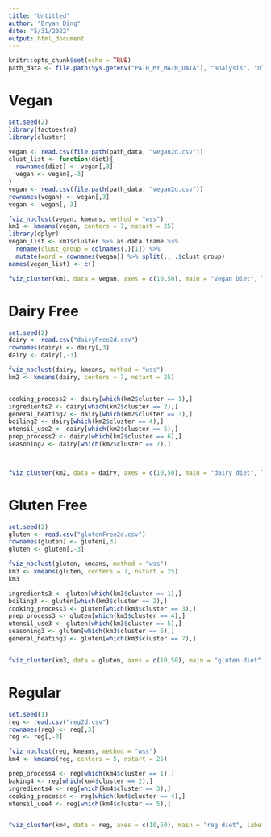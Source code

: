 ---
title: "Untitled"
author: "Bryan Ding"
date: "5/31/2022"
output: html_document
---

```{r setup, include=FALSE}
knitr::opts_chunk$set(echo = TRUE)
path_data <- file.path(Sys.getenv("PATH_MY_MAIN_DATA"), "analysis", "nlp", "_assets")
```

# Vegan

```{r}
set.seed(2)
library(factoextra)
library(cluster)

vegan <- read.csv(file.path(path_data, "vegan2d.csv"))
clust_list <- function(diet){
  rownames(diet) <- vegan[,3]
  vegan <- vegan[,-3]
}
vegan <- read.csv(file.path(path_data, "vegan2d.csv"))
rownames(vegan) <- vegan[,3]
vegan <- vegan[,-3]

fviz_nbclust(vegan, kmeans, method = "wss")
km1 <- kmeans(vegan, centers = 7, nstart = 25)
library(dplyr)
vegan_list <- km1$cluster %>% as.data.frame %>% 
  rename(clust_group = colnames(.)[1]) %>%
  mutate(word = rownames(vegan)) %>% split(., .$clust_group)
names(vegan_list) <- c()

fviz_cluster(km1, data = vegan, axes = c(10,50), main = "Vegan Diet", labelsize = 8)
```

# Dairy Free
```{r}
set.seed(2)
dairy <- read.csv("dairyFree2d.csv")
rownames(dairy) <- dairy[,3]
dairy <- dairy[,-3]

fviz_nbclust(dairy, kmeans, method = "wss")
km2 <- kmeans(dairy, centers = 7, nstart = 25)


cooking_process2 <- dairy[which(km2$cluster == 1),]
ingredients2 <- dairy[which(km2$cluster == 2),]
general_heating2 <- dairy[which(km2$cluster == 3),]
boiling2 <- dairy[which(km2$cluster == 4),]
utensil_use2 <- dairy[which(km2$cluster == 5),]
prep_process2 <- dairy[which(km2$cluster == 6),]
seasoning2 <- dairy[which(km2$cluster == 7),]



fviz_cluster(km2, data = dairy, axes = c(10,50), main = "dairy diet", labelsize = 8)
```

# Gluten Free

```{r}
set.seed(2)
gluten <- read.csv("glutenFree2d.csv")
rownames(gluten) <- gluten[,3]
gluten <- gluten[,-3]

fviz_nbclust(gluten, kmeans, method = "wss")
km3 <- kmeans(gluten, centers = 7, nstart = 25)
km3

ingredients3 <- gluten[which(km3$cluster == 1),]
boiling3 <- gluten[which(km3$cluster == 2),]
cooking_process3 <- gluten[which(km3$cluster == 3),]
prep_process3 <- gluten[which(km3$cluster == 4),]
utensil_use3 <- gluten[which(km3$cluster == 5),]
seasoning3 <- gluten[which(km3$cluster == 6),]
general_heating3 <- gluten[which(km3$cluster == 7),]


fviz_cluster(km3, data = gluten, axes = c(10,50), main = "gluten diet", labelsize = 8)
```


# Regular
```{r}
set.seed(1)
reg <- read.csv("reg2d.csv")
rownames(reg) <- reg[,3]
reg <- reg[,-3]

fviz_nbclust(reg, kmeans, method = "wss")
km4 <- kmeans(reg, centers = 5, nstart = 25)

prep_process4 <- reg[which(km4$cluster == 1),]
baking4 <- reg[which(km4$cluster == 2),]
ingredients4 <- reg[which(km4$cluster == 3),]
cooking_process4 <- reg[which(km4$cluster == 4),]
utensil_use4 <- reg[which(km4$cluster == 5),]


fviz_cluster(km4, data = reg, axes = c(10,50), main = "reg diet", labelsize = 8)
```

